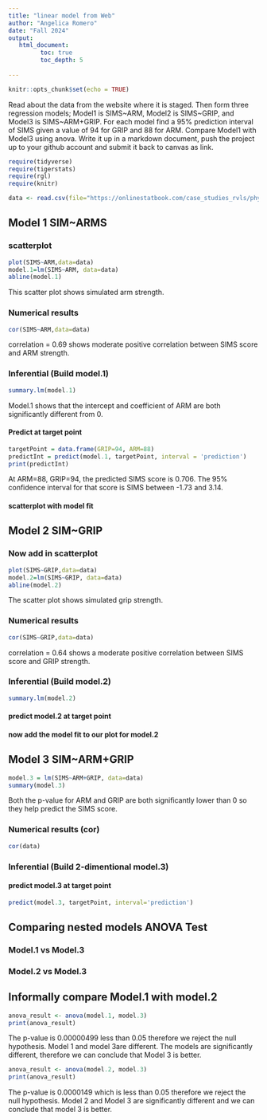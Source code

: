 ```yaml
---
title: "linear model from Web"
author: "Angelica Romero"
date: "Fall 2024"
output:
   html_document:
         toc: true
         toc_depth: 5
        
---
```


```r
knitr::opts_chunk$set(echo = TRUE)
```

Read about the data from the website where it is staged.  Then form three regression models; Model1 is SIMS~ARM, Model2 is SIMS~GRIP, and Model3 is SIMS~ARM+GRIP. For each model find a 95% prediction interval of SIMS given a value of 94  for GRIP and 88 for ARM. Compare Model1 with Model3 using anova. Write it up in a markdown document, push the project up to your github account and submit it back to canvas as link. 

 


```r
require(tidyverse)
require(tigerstats)
require(rgl)
require(knitr)

```

```r
data <- read.csv(file="https://onlinestatbook.com/case_studies_rvls/physical_strength/data.txt",sep="",header=TRUE)  

```

## Model 1 SIM~ARMS

### scatterplot
```r
plot(SIMS~ARM,data=data) 
model.1=lm(SIMS~ARM, data=data) 
abline(model.1) 
```

This scatter plot shows simulated arm strength.  

### Numerical results
```r
cor(SIMS~ARM,data=data)
``` 

correlation = 0.69 shows moderate positive correlation between SIMS score and ARM strength. 

### Inferential  (Build model.1)
```r
summary.lm(model.1) 
```
Model.1 shows that the intercept and coefficient of ARM are both significantly different from 0. 

#### Predict at target point
```r
targetPoint = data.frame(GRIP=94, ARM=88)
predictInt = predict(model.1, targetPoint, interval = 'prediction') 
print(predictInt) 
```
At ARM=88, GRIP=94, the predicted SIMS score is 0.706. The 95% confidence interval for that score is SIMS between -1.73 and 3.14. 

#### scatterplot with model fit

  

## Model 2 SIM~GRIP

### Now add in scatterplot
```r
plot(SIMS~GRIP,data=data) 
model.2=lm(SIMS~GRIP, data=data) 
abline(model.2) 
```

The scatter plot shows simulated grip strength. 

### Numerical results 
```r
cor(SIMS~GRIP,data=data)
``` 
correlation = 0.64 shows a moderate positive correlation between SIMS score and GRIP strength. 

### Inferential  (Build model.2)
```r
summary.lm(model.2) 
``` 

#### predict model.2 at target point

#### now add the model fit to our plot for model.2
  


## Model 3 SIM~ARM+GRIP
```r
model.3 = lm(SIMS~ARM+GRIP, data=data)  
summary(model.3) 
```

Both the p-value for ARM and GRIP are both significantly lower than 0 so they help predict the SIMS score. 

### Numerical results (cor)
```r
cor(data)  
``` 
  
### Inferential  (Build 2-dimentional model.3)


#### predict model.3 at target point
```r
predict(model.3, targetPoint, interval='prediction') 
```


## Comparing nested models ANOVA Test

### Model.1 vs Model.3
### Model.2 vs Model.3

## Informally compare Model.1 with model.2

```r
anova_result <- anova(model.1, model.3) 
print(anova_result) 
```
The p-value is 0.00000499 less than 0.05 therefore we reject the null hypothesis. Model 1 and model 3are different. The models are significantly different, therefore we can conclude that Model 3 is better. 

```r
anova_result <- anova(model.2, model.3) 
print(anova_result) 
```   
  
The p-value is 0.0000149 which is less than 0.05 therefore we reject the null hypothesis. Model 2 and Model 3 are significantly different and we can conclude that model 3 is better.  

